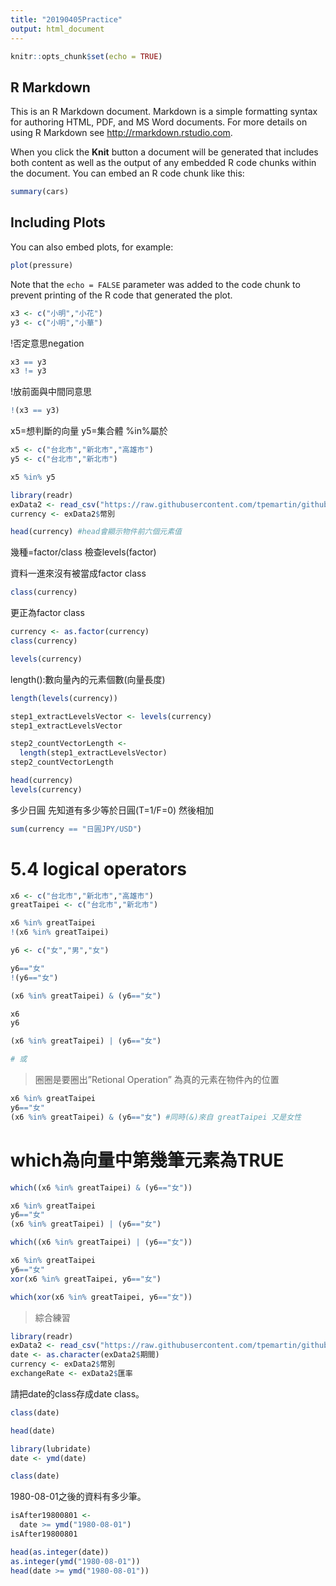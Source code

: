 ```yaml
---
title: "20190405Practice"
output: html_document
---
```


```r
knitr::opts_chunk$set(echo = TRUE)
```

## R Markdown

This is an R Markdown document. Markdown is a simple formatting syntax for authoring HTML, PDF, and MS Word documents. For more details on using R Markdown see <http://rmarkdown.rstudio.com>.

When you click the **Knit** button a document will be generated that includes both content as well as the output of any embedded R code chunks within the document. You can embed an R code chunk like this:

```r
summary(cars)
```

## Including Plots

You can also embed plots, for example:

```r
plot(pressure)
```

Note that the `echo = FALSE` parameter was added to the code chunk to prevent printing of the R code that generated the plot.


```r
x3 <- c("小明","小花")
y3 <- c("小明","小華")
```

!否定意思negation

```r
x3 == y3
x3 != y3
```
!放前面與中間同意思

```r
!(x3 == y3)
```

x5=想判斷的向量
y5=集合體
%in%屬於
```r
x5 <- c("台北市","新北市","高雄市")
y5 <- c("台北市","新北市")

x5 %in% y5
```

```r
library(readr)
exData2 <- read_csv("https://raw.githubusercontent.com/tpemartin/github-data/master/exData2.csv")
currency <- exData2$幣別
```

```r
head(currency) #head會顯示物件前六個元素值
```
幾種=factor/class 檢查levels(factor)


資料一進來沒有被當成factor class
```r
class(currency)
```

更正為factor class
```r
currency <- as.factor(currency)
class(currency)
```

```r
levels(currency)
```

length():數向量內的元素個數(向量長度)

```r
length(levels(currency))
```

```r
step1_extractLevelsVector <- levels(currency)
step1_extractLevelsVector
```

```r
step2_countVectorLength <- 
  length(step1_extractLevelsVector)
step2_countVectorLength
```

```r
head(currency)
levels(currency)
```

多少日圓
先知道有多少等於日圓(T=1/F=0)
然後相加
```r
sum(currency == "日圓JPY/USD")
```

# 5.4 logical operators

```r
x6 <- c("台北市","新北市","高雄市")
greatTaipei <- c("台北市","新北市")

x6 %in% greatTaipei
!(x6 %in% greatTaipei)
```

```r
y6 <- c("女","男","女")

y6=="女"
!(y6=="女")
```

```r
(x6 %in% greatTaipei) & (y6=="女")
```

```r
x6
y6
```


```r
(x6 %in% greatTaipei) | (y6=="女")

# 或
```

>圈圈是要圈出"Retional Operation" 為真的元素在物件內的位置

```r
x6 %in% greatTaipei
y6=="女"
(x6 %in% greatTaipei) & (y6=="女") #同時(&)來自 greatTaipei 又是女性
```

# which為向量中第幾筆元素為TRUE


```r
which((x6 %in% greatTaipei) & (y6=="女"))
```

```r
x6 %in% greatTaipei
y6=="女"
(x6 %in% greatTaipei) | (y6=="女")
```

```r
which((x6 %in% greatTaipei) | (y6=="女"))
```

```r
x6 %in% greatTaipei
y6=="女"
xor(x6 %in% greatTaipei, y6=="女")
```

```r
which(xor(x6 %in% greatTaipei, y6=="女"))
```

>綜合練習

```r
library(readr)
exData2 <- read_csv("https://raw.githubusercontent.com/tpemartin/github-data/master/exData2.csv")
date <- as.character(exData2$期間)
currency <- exData2$幣別
exchangeRate <- exData2$匯率
```

請把date的class存成date class。

```r
class(date)
```

```r
head(date)
```

```r
library(lubridate)
date <- ymd(date)
```

```r
class(date)
```

1980-08-01之後的資料有多少筆。
```r
isAfter19800801 <-
  date >= ymd("1980-08-01")
isAfter19800801
```

```r
head(as.integer(date))
as.integer(ymd("1980-08-01"))
head(date >= ymd("1980-08-01"))
```

